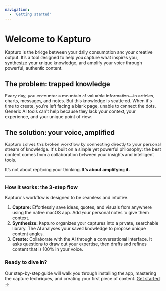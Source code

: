 ```yaml
---
navigation:
  - 'Getting started'
---
```


# Welcome to Kapturo

Kapturo is the bridge between your daily consumption and your creative output. It’s a tool designed to help you capture what inspires you, synthesize your unique knowledge, and amplify your voice through powerful, authentic content.

## The problem: trapped knowledge

Every day, you encounter a mountain of valuable information—in articles, charts, messages, and notes. But this knowledge is scattered. When it's time to create, you're left facing a blank page, unable to connect the dots. Generic AI tools can't help because they lack your context, your experience, and your unique point of view.

## The solution: your voice, amplified

Kapturo solves this broken workflow by connecting directly to your personal stream of knowledge. It's built on a simple yet powerful philosophy: the best content comes from a collaboration between your insights and intelligent tools.

It’s not about replacing your thinking. **It’s about amplifying it.**

---

### How it works: the 3-step flow

Kapturo's workflow is designed to be seamless and intuitive.

1.  **Capture:** Effortlessly save ideas, quotes, and visuals from anywhere using the native macOS app. Add your personal notes to give them context.
2.  **Synthesize:** Kapturo organizes your captures into a private, searchable library. The AI analyses your saved knowledge to propose unique content angles.
3.  **Create:** Collaborate with the AI through a conversational interface. It asks questions to draw out your expertise, then drafts and refines content that is 100% in your voice.

### Ready to dive in?

Our step-by-step guide will walk you through installing the app, mastering the capture techniques, and creating your first piece of content.
[Get started →](getting-started)
